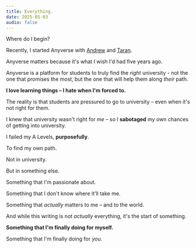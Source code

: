 ```yaml
---
title: Everything.
date: 2025-05-03
audio: false
---
```


Where do I begin?

Recently, I started Anyverse with [Andrew](https://andrewmitson.com) and [Taran](https://taran.io).

Anyverse matters because it's what I wish I'd had five years ago.

Anyverse is a platform for students to truly find the _right_ university - not the one that promises the most, but the one that will help them along _their_ path.

**I love learning things – I hate when I'm forced to.**

The reality is that students are pressured to go to university – even when it's not right for them.

I knew that university wasn't right for _me_ – so I **sabotaged** my own chances of getting into university.

I failed my A Levels, **purposefully**.

To find my own path.

Not in university.

But in something else.

Something that I'm passionate about.

Something that I don't know where it'll take me.

Something that _actually_ matters to me – and to the world.

And while this writing is not _actually_ everything, it's the start of something.

**Something that I'm finally doing for myself.**

Something that I'm finally doing for _you_.
